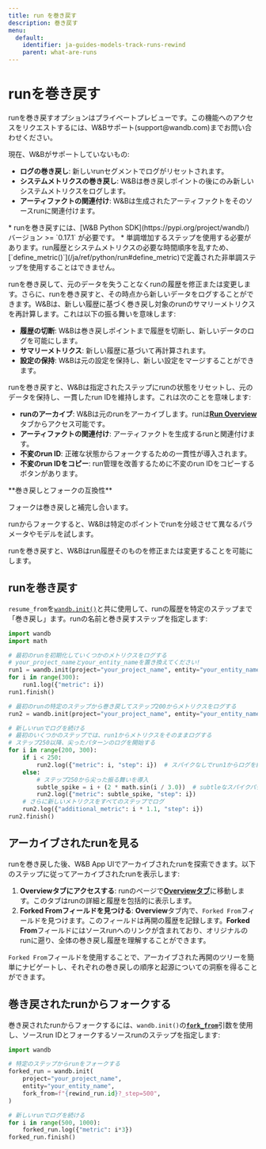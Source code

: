 ```yaml
---
title: run を巻き戻す
description: 巻き戻す
menu:
  default:
    identifier: ja-guides-models-track-runs-rewind
    parent: what-are-runs
---
```


# runを巻き戻す
<Warning>
runを巻き戻すオプションはプライベートプレビューです。この機能へのアクセスをリクエストするには、W&Bサポート(support@wandb.com)までお問い合わせください。

現在、W&Bがサポートしていないもの:
* **ログの巻き戻し**: 新しいrunセグメントでログがリセットされます。
* **システムメトリクスの巻き戻し**: W&Bは巻き戻しポイントの後にのみ新しいシステムメトリクスをログします。
* **アーティファクトの関連付け**: W&Bは生成されたアーティファクトをそのソースrunに関連付けます。
</Warning>

<Note>
* runを巻き戻すには、[W&B Python SDK](https://pypi.org/project/wandb/) バージョン >= `0.17.1` が必要です。
* 単調増加するステップを使用する必要があります。run履歴とシステムメトリクスの必要な時間順序を乱すため、[`define_metric()`](/ja/ref/python/run#define_metric)で定義された非単調ステップを使用することはできません。
</Note>

runを巻き戻して、元のデータを失うことなくrunの履歴を修正または変更します。さらに、runを巻き戻すと、その時点から新しいデータをログすることができます。W&Bは、新しい履歴に基づく巻き戻し対象のrunのサマリーメトリクスを再計算します。これは以下の振る舞いを意味します:
- **履歴の切断**: W&Bは巻き戻しポイントまで履歴を切断し、新しいデータのログを可能にします。
- **サマリーメトリクス**: 新しい履歴に基づいて再計算されます。
- **設定の保持**: W&Bは元の設定を保持し、新しい設定をマージすることができます。

runを巻き戻すと、W&Bは指定されたステップにrunの状態をリセットし、元のデータを保持し、一貫したrun IDを維持します。これは次のことを意味します:

- **runのアーカイブ**: W&Bは元のrunをアーカイブします。runは[**Run Overview**](/ja/./#overview-tab) タブからアクセス可能です。
- **アーティファクトの関連付け**: アーティファクトを生成するrunと関連付けます。
- **不変のrun ID**: 正確な状態からフォークするための一貫性が導入されます。
- **不変のrun IDをコピー**: run管理を改善するために不変のrun IDをコピーするボタンがあります。

<Note>
**巻き戻しとフォークの互換性**

フォークは巻き戻しと補完し合います。

runからフォークすると、W&Bは特定のポイントでrunを分岐させて異なるパラメータやモデルを試します。

runを巻き戻すと、W&Bはrun履歴そのものを修正または変更することを可能にします。
</Note>



## runを巻き戻す

`resume_from`を[`wandb.init()`](/ja/ref/python/init)と共に使用して、runの履歴を特定のステップまで「巻き戻し」ます。runの名前と巻き戻すステップを指定します:

```python
import wandb
import math

# 最初のrunを初期化していくつかのメトリクスをログする
# your_project_nameとyour_entity_nameを置き換えてください!
run1 = wandb.init(project="your_project_name", entity="your_entity_name")
for i in range(300):
    run1.log({"metric": i})
run1.finish()

# 最初のrunの特定のステップから巻き戻してステップ200からメトリクスをログする
run2 = wandb.init(project="your_project_name", entity="your_entity_name", resume_from=f"{run1.id}?_step=200")

# 新しいrunでログを続ける
# 最初のいくつかのステップでは、run1からメトリクスをそのままログする
# ステップ250以降、尖ったパターンのログを開始する
for i in range(200, 300):
    if i < 250:
        run2.log({"metric": i, "step": i})  # スパイクなしでrun1からログを続行
    else:
        # ステップ250から尖った振る舞いを導入
        subtle_spike = i + (2 * math.sin(i / 3.0))  # subtleなスパイクパターンを適用
        run2.log({"metric": subtle_spike, "step": i})
    # さらに新しいメトリクスをすべてのステップでログ
    run2.log({"additional_metric": i * 1.1, "step": i})
run2.finish()
```

## アーカイブされたrunを見る

runを巻き戻した後、W&B App UIでアーカイブされたrunを探索できます。以下のステップに従ってアーカイブされたrunを表示します:

1. **Overviewタブにアクセスする**: runのページで[**Overviewタブ**](/ja/./#overview-tab)に移動します。このタブはrunの詳細と履歴を包括的に表示します。
2. **Forked Fromフィールドを見つける**: **Overview**タブ内で、`Forked From`フィールドを見つけます。このフィールドは再開の履歴を記録します。**Forked From**フィールドにはソースrunへのリンクが含まれており、オリジナルのrunに遡り、全体の巻き戻し履歴を理解することができます。

`Forked From`フィールドを使用することで、アーカイブされた再開のツリーを簡単にナビゲートし、それぞれの巻き戻しの順序と起源についての洞察を得ることができます。

## 巻き戻されたrunからフォークする

巻き戻されたrunからフォークするには、`wandb.init()`の[**`fork_from`**](/ja/guides/runs/forking/)引数を使用し、ソースrun IDとフォークするソースrunのステップを指定します:

```python 
import wandb

# 特定のステップからrunをフォークする
forked_run = wandb.init(
    project="your_project_name",
    entity="your_entity_name",
    fork_from=f"{rewind_run.id}?_step=500",
)

# 新しいrunでログを続ける
for i in range(500, 1000):
    forked_run.log({"metric": i*3})
forked_run.finish()
```